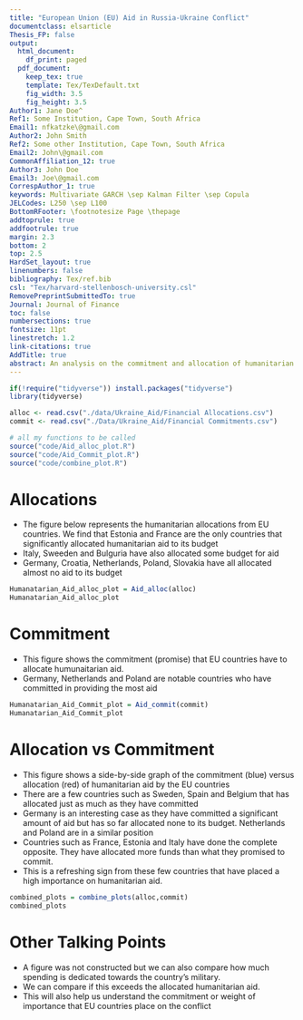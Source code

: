 ```yaml
---
title: "European Union (EU) Aid in Russia-Ukraine Conflict"
documentclass: elsarticle
Thesis_FP: false
output:
  html_document:
    df_print: paged
  pdf_document:
    keep_tex: true
    template: Tex/TexDefault.txt
    fig_width: 3.5
    fig_height: 3.5
Author1: Jane Doe^
Ref1: Some Institution, Cape Town, South Africa
Email1: nfkatzke\@gmail.com
Author2: John Smith
Ref2: Some other Institution, Cape Town, South Africa
Email2: John\@gmail.com
CommonAffiliation_12: true
Author3: John Doe
Email3: Joe\@gmail.com
CorrespAuthor_1: true
keywords: Multivariate GARCH \sep Kalman Filter \sep Copula
JELCodes: L250 \sep L100
BottomRFooter: \footnotesize Page \thepage
addtoprule: true
addfootrule: true
margin: 2.3
bottom: 2
top: 2.5
HardSet_layout: true
linenumbers: false
bibliography: Tex/ref.bib
csl: "Tex/harvard-stellenbosch-university.csl"
RemovePreprintSubmittedTo: true
Journal: Journal of Finance
toc: false
numbersections: true
fontsize: 11pt
linestretch: 1.2
link-citations: true
AddTitle: true
abstract: An analysis on the commitment and allocation of humanitarian aid from EU countries
---
```



```r

if(!require("tidyverse")) install.packages("tidyverse")
library(tidyverse)

alloc <- read.csv("./data/Ukraine_Aid/Financial Allocations.csv")
commit <- read.csv("./Data/Ukraine_Aid/Financial Commitments.csv")
```

```r
# all my functions to be called
source("code/Aid_alloc_plot.R")
source("code/Aid_Commit_plot.R")
source("code/combine_plot.R")
```


# Allocations

* The figure below represents the humanitarian allocations from EU countries. We find that Estonia and France are the only countries that significantly allocated humanitarian aid to its budget
* Italy, Sweeden and Bulguria have also allocated some budget for aid
* Germany, Croatia, Netherlands, Poland, Slovakia have all allocated almost no aid to its budget

```r
Humanatarian_Aid_alloc_plot = Aid_alloc(alloc)
Humanatarian_Aid_alloc_plot
```

# Commitment

* This figure shows the commitment (promise) that EU countries have to allocate humunaitarian aid.
* Germany, Netherlands and Poland are notable countries who have committed in providing the most aid

```r
Humanatarian_Aid_Commit_plot = Aid_commit(commit)
Humanatarian_Aid_Commit_plot
```

# Allocation vs Commitment

* This figure shows a side-by-side graph of the commitment (blue) versus allocation (red) of humanitarian aid by the EU countries
* There are a few countries such as Sweden, Spain and Belgium that has allocated just as much as they have committed
* Germany is an interesting case as they have committed a significant amount of aid but has so far allocated none to its budget. Netherlands and Poland are in a similar position
* Countries such as France, Estonia and Italy have done the complete opposite. They have allocated more funds than what they promised to commit.
* This is a refreshing sign from these few countries that have placed a high importance on humanitarian aid.
```r
combined_plots = combine_plots(alloc,commit)
combined_plots
```

# Other Talking Points

* A figure was not constructed but we can also compare how much spending is dedicated towards the country's military.
* We can compare if this exceeds the allocated humanitarian aid.
* This will also help us understand the commitment or weight of importance that EU countries place on the conflict


